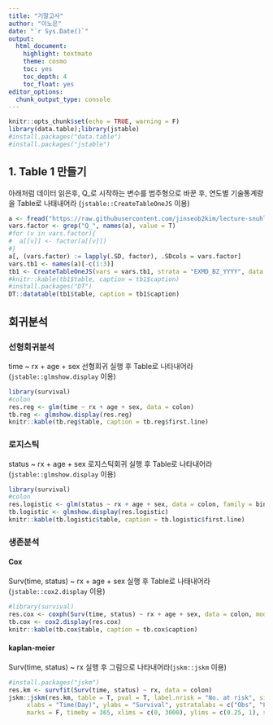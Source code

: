 ```yaml
---
title: "기말고사"
author: "이노은"
date: "`r Sys.Date()`"
output: 
  html_document: 
    highlight: textmate
    theme: cosmo
    toc: yes
    toc_depth: 4
    toc_float: yes
editor_options: 
  chunk_output_type: console
---
```


```r
knitr::opts_chunk$set(echo = TRUE, warning = F)
library(data.table);library(jstable)
#install.packages("data.table")
#install.packages("jstable")
```

## 1. Table 1 만들기

아래처럼 데이터 읽은후, Q_로 시작하는 변수를 범주형으로 바꾼 후, 연도별 기술통계량을 Table로 나태내어라 (`jstable::CreateTableOneJS` 이용)

```r
a <- fread("https://raw.githubusercontent.com/jinseob2kim/lecture-snuhlab/master/data/example_g1e.csv")
vars.factor <- grep("Q_", names(a), value = T)
#for (v in vars.factor){
#  a[[v]] <- factor(a[[v]])
#}
a[, (vars.factor) := lapply(.SD, factor), .SDcols = vars.factor]
vars.tb1 <- names(a)[-c(1:3)]
tb1 <- CreateTableOneJS(vars = vars.tb1, strata = "EXMD_BZ_YYYY", data = a)
#knitr::kable(tb1$table, caption = tb1$caption)
#install.packages("DT")
DT::datatable(tb1$table, caption = tb1$caption)
```


## 회귀분석

### 선형회귀분석

time ~ rx + age + sex 선형회귀 실행 후 Table로 나타내어라(`jstable::glmshow.display` 이용)

```r
library(survival)
#colon
res.reg <- glm(time ~ rx + age + sex, data = colon)
tb.reg <- glmshow.display(res.reg)
knitr::kable(tb.reg$table, caption = tb.reg$first.line)
```


### 로지스틱

status ~ rx + age + sex 로지스틱회귀 실행 후 Table로 나타내어라(`jstable::glmshow.display` 이용)

```r
library(survival)
#colon
res.logistic <- glm(status ~ rx + age + sex, data = colon, family = binomial)
tb.logistic <- glmshow.display(res.logistic)
knitr::kable(tb.logistic$table, caption = tb.logistic$first.line)
```


### 생존분석

#### Cox

Surv(time, status) ~ rx + age + sex 실행 후 Table로 나태내어라(`jstable::cox2.display` 이용)

```r
#library(survival)
res.cox <- coxph(Surv(time, status) ~ rx + age + sex, data = colon, model = T)
tb.cox <- cox2.display(res.cox)
knitr::kable(tb.cox$table, caption = tb.cox$caption)
```


#### kaplan-meier

Surv(time, status) ~ rx 실행 후 그림으로 나타내어라(`jskm::jskm` 이용)

```r
#install.packages("jskm")
res.km <- survfit(Surv(time, status) ~ rx, data = colon)
jskm::jskm(res.km, table = T, pval = T, label.nrisk = "No. at risk", size.label.nrisk = 8, 
     xlabs = "Time(Day)", ylabs = "Survival", ystratalabs = c("Obs", "Lev", "Lev + 5FU"), ystrataname = "rx",
     marks = F, timeby = 365, xlims = c(0, 3000), ylims = c(0.25, 1), showpercent = T)
```
